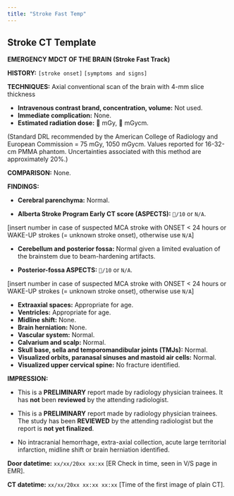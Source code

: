 ```yaml
---
title: "Stroke Fast Temp"
---
```



## Stroke CT Template

**EMERGENCY MDCT OF THE BRAIN (Stroke Fast Track)**

**HISTORY:** `[stroke onset]` `[symptoms and signs]` 

**TECHNIQUES:** Axial conventional scan of the brain with 4-mm slice thickness

-   **Intravenous contrast brand, concentration, volume:** Not used.
-   **Immediate complication:** None.
-   **Estimated radiation dose:**  🤔 mGy, 🤔 mGycm. 

(Standard DRL recommended by the American College of Radiology and European Commission = 75 mGy, 1050 mGycm. Values reported for 16-32-cm PMMA phantom. Uncertainties associated with this method are approximately 20%.)

**COMPARISON:** None. 

**FINDINGS:**

-   **Cerebral parenchyma:** Normal.

-   **Alberta Stroke Program Early CT score (ASPECTS):** `🤔/10` or `N/A`. 

[insert number in case of suspected MCA stroke with [ONSET < 24 hours]{.red} or [WAKE-UP strokes]{.red} (= unknown stroke onset), otherwise use `N/A`]


-   **Cerebellum and posterior fossa:** Normal given a limited evaluation of the brainstem due to beam-hardening artifacts. 

-   **Posterior-fossa ASPECTS:** `🤔/10` or `N/A`.

[insert number in case of suspected MCA stroke with [ONSET < 24 hours]{.red} or [WAKE-UP strokes]{.red} (= unknown stroke onset), otherwise use `N/A`]

-   **Extraaxial spaces:** Appropriate for age.
-   **Ventricles:** Appropriate for age. 
-   **Midline shift:** None.
-   **Brain herniation:** None. 
-   **Vascular system:** Normal. 
-   **Calvarium and scalp:** Normal.
-   **Skull base, sella and temporomandibular joints (TMJs):** Normal. 
-   **Visualized orbits, paranasal sinuses and mastoid air cells:** Normal.
-   **Visualized upper cervical spine:** No fracture identified. 

**IMPRESSION:**  

- This is a **PRELIMINARY** report made by radiology physician trainees. It has [**not**]{.blue} been [**reviewed**]{.blue} by the attending radiologist.
- This is a **PRELIMINARY** report made by radiology physician trainees. The study has been [**REVIEWED**]{.blue} by the attending radiologist but the report is [**not yet finalized**.]{.blue} 

- No intracranial hemorrhage, extra-axial collection, acute large territorial infarction, midline shift or brain herniation identified.


**Door datetime:** `xx/xx/20xx xx:xx` [ER Check in time, seen in V/S page in EMR]. 

**CT datetime:** `xx/xx/20xx xx:xx xx:xx` [Time of the first image of plain CT].


